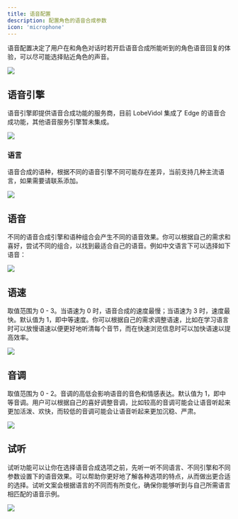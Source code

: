 ```yaml
---
title: 语音配置
description: 配置角色的语音合成参数
icon: 'microphone'
---
```


语音配置决定了用户在和角色对话时若开启语音合成所能听到的角色语音回复的体验，可以尽可能选择贴近角色的声音。

<Frame>
  <img src="https://oss.vidol.chat/assets/1d1cfdabce08b8097c3561358c2ba619.webp" />
</Frame>

## 语音引擎

语音引擎即提供语音合成功能的服务商，目前 LobeVidol 集成了 Edge 的语音合成功能，其他语音服务引擎暂未集成。

<Frame>
  <img src="https://oss.vidol.chat/assets/dee3d8f963e5965d279ba70710ded7cb.webp" />
</Frame>

### 语言

语音合成的语种，根据不同的语音引擎不同可能存在差异，当前支持几种主流语言，如果需要请联系添加。

<Frame>
  <img src="https://oss.vidol.chat/assets/950939b62d2ee35ac35bc16e0b88ed43.webp" />
</Frame>

## 语音

不同的语音合成引擎和语种组合会产生不同的语音效果。你可以根据自己的需求和喜好，尝试不同的组合，以找到最适合自己的语音。例如中文语言下可以选择如下语音：

<Frame>
  <img src="https://oss.vidol.chat/assets/7e7e0f4e03d068152ecaf554ec00e1dc.webp" />
</Frame>

## 语速

取值范围为 0 - 3。当语速为 0 时，语音合成的速度最慢；当语速为 3 时，速度最快。默认值为 1，即中等速度。你可以根据自己的需求调整语速，比如在学习语言时可以放慢语速以便更好地听清每个音节，而在快速浏览信息时可以加快语速以提高效率。

<Frame>
  <img src="https://oss.vidol.chat/assets/2da15f471f3388f2f5e6e8653b4008bb.webp" />
</Frame>

## 音调

取值范围为 0 - 2。音调的高低会影响语音的音色和情感表达。默认值为 1，即中等音调。用户可以根据自己的喜好调整音调，比如较高的音调可能会让语音听起来更加活泼、欢快，而较低的音调可能会让语音听起来更加沉稳、严肃。

<Frame>
  <img src="https://oss.vidol.chat/assets/49e31e0775a13d73bb33b04fb44b5b48.webp" />
</Frame>

## 试听

试听功能可以让你在选择语音合成选项之前，先听一听不同语言、不同引擎和不同参数设置下的语音效果。可以帮助你更好地了解各种选项的特点，从而做出更合适的选择。试听文案会根据语言的不同而有所变化，确保你能够听到与自己所需语言相匹配的语音示例。

<Frame>
  <img src="https://oss.vidol.chat/assets/ed6ba0a3716b0b28dfe514a03fb3dc75.webp" />
</Frame>
